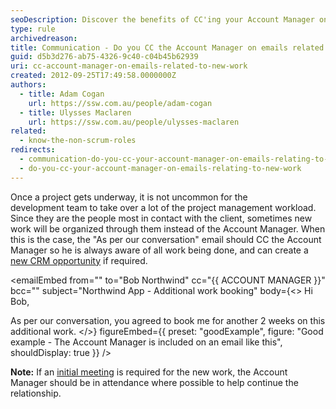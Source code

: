 ```yaml
---
seoDescription: Discover the benefits of CC'ing your Account Manager on emails about new projects. Streamline communication, ensure smooth workflows, and never miss an important detail.
type: rule
archivedreason:
title: Communication - Do you CC the Account Manager on emails related to new work?
guid: d5b3d276-ab75-4326-9c40-c04b45b62939
uri: cc-account-manager-on-emails-related-to-new-work
created: 2012-09-25T17:49:58.0000000Z
authors:
  - title: Adam Cogan
    url: https://ssw.com.au/people/adam-cogan
  - title: Ulysses Maclaren
    url: https://ssw.com.au/people/ulysses-maclaren
related:
  - know-the-non-scrum-roles
redirects:
  - communication-do-you-cc-your-account-manager-on-emails-relating-to-new-work
  - do-you-cc-your-account-manager-on-emails-relating-to-new-work
---
```


Once a project gets underway, it is not uncommon for the development team to take over a lot of the project management workload. Since they are the people most in contact with the client, sometimes new work will be organized through them instead of the Account Manager.
When this is the case, the "As per our conversation" email should CC the Account Manager so he is always aware of all work being done, and can create a [new CRM opportunity](/data-entry-do-you-know-how-to-create-new-opportunities) if required.

<emailEmbed
  from=""
  to="Bob Northwind"
  cc="&#123;&#123; ACCOUNT MANAGER &#125;&#125;"
  bcc=""
  subject="Northwind App - Additional work booking"
  body={<>
    Hi Bob,

As per our conversation, you agreed to book me for another 2 weeks on this additional work.
  </>}
  figureEmbed={{
    preset: "goodExample",
    figure: "Good example - The Account Manager is included on an email like this",
    shouldDisplay: true
  }}
/>

**Note:** If an [initial meeting](/meetings-do-you-know-the-agenda-for-the-initial-meeting) is required for the new work, the Account Manager should be in attendance where possible to help continue the relationship.